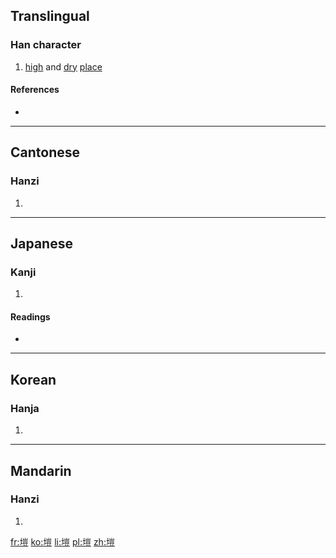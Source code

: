 {{also|垲}}
==Translingual==

===Han character===
{{Han char|rn=32|rad=土|as=10|sn=13|four=4211<sub>8</sub>|canj=土山一廿 (GUMT)}}

# [[high]] and [[dry]] [[place]]

====References====
* {{Han ref|kx=0235.080|dkj=05326|dj=0473.010|hdz=10472.050|uh=584F|ud=22607|bh=DCE5|bd=56549}}

----

==Cantonese==

===Hanzi===
{{yue-hanzi|jyut=|y=hoi2|sim=垲}}

# {{defn|lang=yue|sort=土10}}

----

==Japanese==

===Kanji===
{{ja-kanji|grade=|rs=土10}}

# {{defn|lang=ja|sort=土10}}

====Readings====
* {{ja-readings|on=[[かい]] (kai), [[がい]] (gai)|kun=}}

----

==Korean==

===Hanja===
{{ko-hanja|hangeul=개|rv=gae|mr=kae}}

# {{defn|lang=ko|sort=土10}}

----

==Mandarin==

===Hanzi===
{{cmn-hanzi|sim=垲|pin=[[kǎi]] ([[kai3]])|wg=k'ai<sup>3</sup>}}

# {{defn|lang=cmn|sort=土10}}

[[fr:塏]]
[[ko:塏]]
[[li:塏]]
[[pl:塏]]
[[zh:塏]]